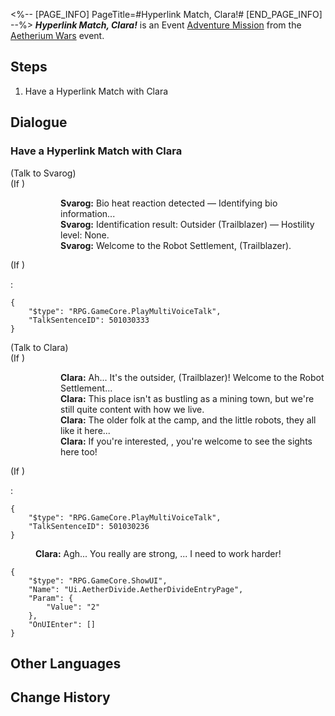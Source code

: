<%-- [PAGE_INFO]
PageTitle=#Hyperlink Match, Clara!#
[END_PAGE_INFO] --%>
{{Stub|Dialogue.}}
{{Mission Infobox
|id            = 8014126
|title         = 
|image         = <!--Mission Hyperlink Match, Clara!.png-->
|type          = Adventure
|event_name    = Aetherium Wars
|chapter       = 
|requirements  = 
* [[Adventure Mission]] ''[[Hyperlink Match, Wen Shiling!]]'' completed
* [[Adventure Mission]] ''[[Hyperlink Match, Julian!]]'' completed
* [[Adventure Mission]] ''[[Hyperlink Match, Dunn!]]'' completed
* [[Adventure Mission]] ''[[Hyperlink Match, Oleg!]]'' completed
|summary       = <!--official mission summary from Fate's Atlas-->
|characters    = Clara; Svarog; Trailblazer
|startLocation = [[Jarilo-VI]] - [[Robot Settlement]]
|world         = Jarilo-VI
|area          = Robot Settlement
|prev          = Hyperlink Match, Oleg!
|next          = 
|rewards       = 
}}
'''''Hyperlink Match, Clara!''''' is an Event [[Adventure Mission]] from the [[Aetherium Wars]] event.

==Steps==
# Have a Hyperlink Match with Clara

<!--
==Gameplay Notes==

--><!--
==Trial Character==

-->
==Dialogue==
{{Stub Dialogue}}
===Have a Hyperlink Match with Clara{{subst:void|<!--801412601-->}}===
{{Mission Description|type=adventure|location=Robot Settlement|The core gameplay loop behind Aetherium Wars is "dueling." Challenge different players and show your true strength!}}
{{Dialogue Start}}

;(Talk to Svarog)
;(If {{cx}}<!--during performance 501030301-->)
::'''Svarog:''' Bio heat reaction detected &mdash; Identifying bio information...
::'''Svarog:''' Identification result: Outsider (Trailblazer) &mdash; Hostility level: None.
::'''Svarog:''' Welcome to the Robot Settlement, (Trailblazer).
;(If {{cx}}<!--not during performance 501030301-->)
:<pre>{
	"$type": "RPG.GameCore.PlayMultiVoiceTalk",
	"TalkSentenceID": 501030333
}</pre>

;(Talk to Clara)
;(If {{cx}}<!--during performance 501030201-->)
::'''Clara:''' Ah... It's the outsider, {{MC|f=Miss|m=Mister}} (Trailblazer)! Welcome to the Robot Settlement...
::'''Clara:''' This place isn't as bustling as a mining town, but we're still quite content with how we live.
::'''Clara:''' The older folk at the camp, and the little robots, they all like it here...
::'''Clara:''' If you're interested, {{MC|f=Miss|m=Sir}}, you're welcome to see the sights here too!
;(If {{cx}}<!--not during performance 501030201-->)
:<pre>{
	"$type": "RPG.GameCore.PlayMultiVoiceTalk",
	"TalkSentenceID": 501030236
}</pre>
:'''Clara:''' Agh... You really are strong, {{MC|f=big sister|m=big brother}}... I need to work harder!
<pre>{
	"$type": "RPG.GameCore.ShowUI",
	"Name": "Ui.AetherDivide.AetherDivideEntryPage",
	"Param": {
		"Value": "2"
	},
	"OnUIEnter": []
}</pre>
{{Dialogue End}}

==Other Languages==
{{Other Languages
|en   = Hyperlink Match, Clara!
|zhs  = 超链接对决！克拉拉
|zht  = 超連結對決！克拉拉
|ja   = ハイパーリンクバトル！クラーラ
|ko   = 하이퍼링크 대결! 클라라
|es   = Enfrentamiento de hipervínculos: Clara
|fr   = Combat hyperlink&nbsp;: Clara&nbsp;!
|ru   = Матч! Клара!
|th   = ประลองไฮเปอร์ลิงก์กับ Clara!
|vi   = Quyết Đấu Siêu Liên Kết! Clara
|de   = Hyperlinkmatch, Clara!
|id   = Duel Hyperlink, Clara!
|pt   = Batalha de Hyperlink, Clara!
}}

==Change History==
{{Change History|1.4}}
